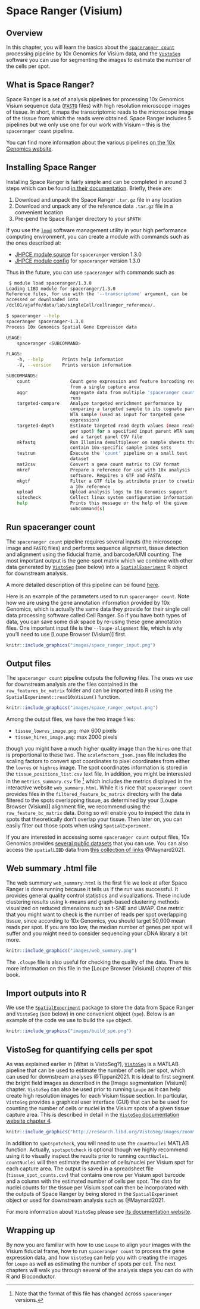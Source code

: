# Space Ranger (Visium)


## Overview

In this chapter, you will learn the basics about the [`spaceranger count`](https://support.10xgenomics.com/spatial-gene-expression/software/pipelines/latest/what-is-space-ranger) processing pipeline by 10x Genomics for Visium data, and the [`VistoSeg`](http://research.libd.org/VistoSeg/) software you can use for segmenting the images to estimate the number of the cells per spot.

## What is Space Ranger?

Space Ranger is a set of analysis pipelines for processing 10x Genomics Visium sequence data ([`FASTQ`](https://en.wikipedia.org/wiki/FASTQ_format) files) with high resolution microscope images of tissue. In short, it maps the transcriptomic reads to the microscope image of the tissue from which the reads were obtained. Space Ranger includes 5 pipelines but we only use one for our work with Visium -- this is the `spaceranger count` pipeline. 

You can find more information about the various pipelines [on the 10x Genomics website](https://support.10xgenomics.com/spatial-gene-expression/software/pipelines/latest/what-is-space-ranger).


## Installing Space Ranger

Installing Space Ranger is fairly simple and can be completed in around 3 steps which can be found [in their documentation](https://support.10xgenomics.com/spatial-gene-expression/software/pipelines/latest/installation). Briefly, these are:

1. Download and unpack the Space Ranger `.tar.gz` file in any location
1. Download and unpack any of the reference data `.tar.gz` file in a convenient location
1. Pre-pend the Space Ranger directory to your `$PATH`

If you use the [`lmod`](https://lmod.readthedocs.io/en/latest/) software management utility in your high performance computing environment, you can create a module with commands such as the ones described at:

* [JHPCE module source](https://github.com/LieberInstitute/jhpce_mod_source/tree/master/spaceranger/1.3.0) for `spaceranger` version 1.3.0
* [JHPCE module config](https://github.com/LieberInstitute/jhpce_module_config/blob/master/spaceranger/1.3.0.lua) for `spaceranger` version 1.3.0

Thus in the future, you can use `spaceranger` with commands such as

```bash
 $ module load spaceranger/1.3.0
Loading LIBD module for spaceranger/1.3.0
Reference files, for use with the '--transcriptome' argument, can be
accessed or downloaded into
/dcl01/ajaffe/data/lab/singleCell/cellranger_reference/.

$ spaceranger --help
spaceranger spaceranger-1.3.0
Process 10x Genomics Spatial Gene Expression data

USAGE:
    spaceranger <SUBCOMMAND>

FLAGS:
    -h, --help       Prints help information
    -V, --version    Prints version information

SUBCOMMANDS:
    count               Count gene expression and feature barcoding reads
                        from a single capture area
    aggr                Aggregate data from multiple 'spaceranger count'
                        runs
    targeted-compare    Analyze targeted enrichment performance by
                        comparing a targeted sample to its cognate parent
                        WTA sample (used as input for targeted gene
                        expression)
    targeted-depth      Estimate targeted read depth values (mean reads
                        per spot) for a specified input parent WTA sample
                        and a target panel CSV file
    mkfastq             Run Illumina demultiplexer on sample sheets that
                        contain 10x-specific sample index sets
    testrun             Execute the 'count' pipeline on a small test
                        dataset
    mat2csv             Convert a gene count matrix to CSV format
    mkref               Prepare a reference for use with 10x analysis
                        software. Requires a GTF and FASTA
    mkgtf               Filter a GTF file by attribute prior to creating
                        a 10x reference
    upload              Upload analysis logs to 10x Genomics support
    sitecheck           Collect linux system configuration information
    help                Prints this message or the help of the given
                        subcommand(s)
```



## Run spaceranger count

The `spaceranger count` pipeline requires several inputs (the microscope image and `FASTQ` files) and performs sequence alignment, tissue detection and alignment using the fiducial frame, and barcode/UMI counting. The most important output is the gene-spot matrix which we combine with other data generated by [`VistoSeg`](http://research.libd.org/VistoSeg/) (see below) into a [`SpatialExperiment`](http://bioconductor.org/packages/SpatialExperiment/) R object for downstream analysis. 

A more detailed description of this pipeline can be found [here](https://support.10xgenomics.com/spatial-gene-expression/software/pipelines/latest/using/count). 
	
Here is an example of the parameters used to run `spaceranger count`. Note how we are using the gene annotation information provided by 10x Genomics, which is actually the same data they provide for their single cell data processing software called Cell Ranger. So if you have both types of data, you can save some disk space by re-using these gene annotation files. One important input file is the `--loupe-alignment` file, which is why you'll need to use [Loupe Browser (Visium)] first.

```r
knitr::include_graphics("images/space_ranger_input.png")
```


## Output files

The `spaceranger count` pipeline outputs the following files. The ones we use for downstream analysis are the files contained in the `raw_features_bc_matrix` folder and can be imported into R using the `SpatialExperiment::read10xVisium()` function.

```r
knitr::include_graphics("images/space_ranger_output.png")
```

Among the output files, we have the two image files:

* `tissue_lowres_image.png`: max 600 pixels
* `tissue_hires_image.png`: max 2000 pixels

though you might have a much higher quality image than the `hires` one that is proportional to these two. The `scalefactors_json.json` file includes the scaling factors to convert spot coordinates to pixel coordinates from either the `lowres` or `highres` image. The spot coordinates information is stored in the `tissue_positions_list.csv` text file. In addition, you might be interested in the `metrics_summary.csv` file ^[Note that the format of this file has changed across `spaceranger` versions.] which includes the metrics displayed in the interactive website `web_summary.html`. While it is nice that `spaceranger count` provides files in the `filtered_feature_bc_matrix` directory with the data filtered to the spots overlapping tissue, as determined by your [Loupe Browser (Visium)] alignment file, we recommend using the `raw_feature_bc_matrix` data. Doing so will enable you to inspect the data in spots that theoretically don't overlap your tissue. Then later on, you can easily filter out those spots when using `SpatialExperiment`.

If you are interested in accessing some `spaceranger count` output files, 10x Genomics provides [several public datasets](https://support.10xgenomics.com/spatial-gene-expression/datasets) that you can use. You can also access the `spatialLIBD` data from [this collection of links](https://github.com/LieberInstitute/HumanPilot#raw-data) @Maynard2021.


## Web summary .html file

The web summary `web_summary.html` is the first file we look at after Space Ranger is done running because it tells us if the run was successful. It provides general quality control statistics and visualizations. These include clustering results using k-means and graph-based clustering methods visualized on reduced dimensions such as t-SNE and UMAP. One metric that you might want to check is the number of reads per spot overlapping tissue, since according to 10x Genomics, you should target 50,000 mean reads per spot. If you are too low, the median number of genes per spot will suffer and you might need to consider sequencing your cDNA library a bit more.

```r
knitr::include_graphics("images/web_summary.png")
```

The `.cloupe` file is also useful for checking the quality of the data. There is more information on this file in the [Loupe Browser (Visium)] chapter of this book. 


## Import outputs into R

We use the [`SpatialExperiment`](https://bioconductor.org/packages/SpatialExperiment) package to store the data from Space Ranger and `VistoSeg` (see below) in one convenient object (`spe`). Below is an example of the code we use to build the `spe` object.

```r
knitr::include_graphics("images/build_spe.png")
```


## VistoSeg for quantifying cells per spot

As was explained earlier in [What is VistoSeg?], [`VistoSeg`](http://research.libd.org/VistoSeg/) is a MATLAB pipeline that can be used to estimate the number of cells per spot, which can used for downstream analyses @Tippani2021. It is ideal to first segment the bright field images as described in the [Image segmentation (Visium)] chapter. `VistoSeg` can also be used prior to running `Loupe` as it can help create high resolution images for each Visium tissue section. In particular, `VistoSeg` provides a graphical user interface (GUI) that can be be used for counting the number of cells or nuclei in the Visium spots of a given tissue capture area. This is described in detail in the [`VistoSeg` documentation website chapter 4](http://research.libd.org/VistoSeg/step-4-gui-to-count-nuclei-in-a-visium-spot.html). 


```r
knitr::include_graphics("http://research.libd.org/VistoSeg/images/zoom%20in%202.png")
```

In addition to `spotspotcheck`, you will need to use the `countNuclei` MATLAB function. Actually, `spotspotcheck` is optional though we highly recommend using it to visually inspect the results prior to running `countNuclei`. `countNuclei` will then estimate the number of cells/nuclei per Visium spot for each capture area. The output is saved in a spreadsheet file (`tissue_spot_counts.csv`) that contains one row per Visium spot barcode and a column with the estimated number of cells per spot. The data for nuclei counts for the tissue per Visium spot can then be incorporated with the outputs of Space Ranger by being stored in the `SpatialExperiment` object or used for downstream analysis such as @Maynard2021.

For more information about `VistoSeg` please see [its documentation website](http://research.libd.org/VistoSeg/).

## Wrapping up

By now you are familiar with how to use `Loupe` to align your images with the Visium fiducial frame, how to run `spaceranger count` to process the gene expression data, and how `VistoSeg` can help you with creating the images for `Loupe` as well as estimating the number of spots per cell. The next chapters will walk you through several of the analysis steps you can do with R and Bioconductor.

